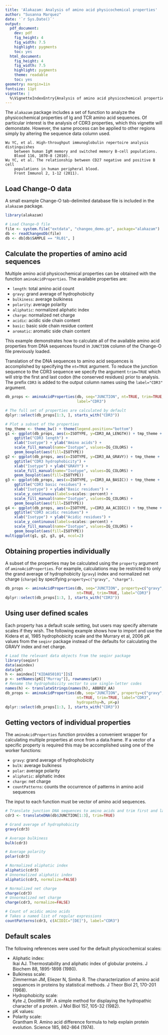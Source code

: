 ```yaml
---
title: 'Alakazam: Analysis of amino acid physicochemical properties'
author: "Susanna Marquez"
date: '`r Sys.Date()`'
output:
  pdf_document:
    dev: pdf
    fig_height: 4
    fig_width: 7.5
    highlight: pygments
    toc: yes
  html_document:
    fig_height: 4
    fig_width: 7.5
    highlight: pygments
    theme: readable
    toc: yes
geometry: margin=1in
fontsize: 11pt
vignette: |
  %\VignetteIndexEntry{Analysis of amino acid physicochemical properties} %\VignetteEngine{knitr::rmarkdown} %\usepackage[utf8]{inputenc}
---
```

The `alakazam` package includes a set of function to analyze the physicochemical 
properties of Ig and TCR amino acid sequences. Of particular interest is the analysis of 
CDR3 properties, which this vignette will demonstate. However, the same process
can be applied to other regions simply by altering the sequence data column used.

    Wu YC, et al. High-throughput immunoglobulin repertoire analysis distinguishes 
        between human IgM memory and switched memory B-cell populations. 
        Blood 116, 1070-8 (2010).
    Wu YC, et al. The relationship between CD27 negative and positive B cell 
        populations in human peripheral blood. 
        Front Immunol 2, 1-12 (2011).


Load Change-O data
--------------------------------------------------------------------------------
A small example Change-O tab-delimited database file is included in the 
`alakazam` package. 

```r
library(alakazam)

# Load Change-O file
file <- system.file("extdata", "changeo_demo.gz", package="alakazam")
db <- readChangeoDb(file)
db <- db[db$SAMPLE == "RL01", ]
```

Calculate the properties of amino acid sequences
--------------------------------------------------------------------------------
Multiple amino acid physicochemical properties can be obtained with the function 
`aminoAcidProperties`. The available properties are:

* `length`: total amino acid count
* `gravy`: grand average of hydrophobicity
* `bulkiness`: average bulkiness
* `polarity`: average polarity
* `aliphatic`: normalized aliphatic index
* `charge`: normalized net charge
* `acidic`: acidic side chain content
* `basic`: basic side chain residue content
* `aromatic`: aromatic side chain content

This example demonstrates how to calculate all of the available amino acid 
properties from DNA sequences found in `JUNCTION` column of the Change-O file 
previously loaded. 

Translation of the DNA sequences to amino acid sequences is accomplished by 
specifying the `nt=TRUE` argument. To reduce the junction sequence to the CDR3 
sequence we specify the argument `trim=TRUE` which will strip the first and last
codon (the conserved residues) prior to analysis. The prefix `CDR3` is added
to the output column names using the `label="CDR3"` argument.

```r
db_props <- aminoAcidProperties(db, seq="JUNCTION", nt=TRUE, trim=TRUE, 
                                label="CDR3")

# The full set of properties are calculated by default
dplyr::select(db_props[1:3, ], starts_with("CDR3"))

# Plot a subset of the properties
tmp_theme <- theme_bw() + theme(legend.position="bottom")
g1 <- ggplot(db_props, aes(x=ISOTYPE, y=CDR3_AA_LENGTH)) + tmp_theme +
    ggtitle("CDR3 length") + 
    xlab("Isotype") + ylab("Amino acids") +
    scale_fill_manual(name="Isotype", values=IG_COLORS) +
    geom_boxplot(aes(fill=ISOTYPE))
g2 <- ggplot(db_props, aes(x=ISOTYPE, y=CDR3_AA_GRAVY)) + tmp_theme + 
    ggtitle("CDR3 hydrophobicity") + 
    xlab("Isotype") + ylab("GRAVY") +
    scale_fill_manual(name="Isotype", values=IG_COLORS) +
    geom_boxplot(aes(fill=ISOTYPE))
g3 <- ggplot(db_props, aes(x=ISOTYPE, y=CDR3_AA_BASIC)) + tmp_theme +
    ggtitle("CDR3 basic residues") + 
    xlab("Isotype") + ylab("Basic residues") +
    scale_y_continuous(labels=scales::percent) +
    scale_fill_manual(name="Isotype", values=IG_COLORS) +
    geom_boxplot(aes(fill=ISOTYPE))
g4 <- ggplot(db_props, aes(x=ISOTYPE, y=CDR3_AA_ACIDIC)) + tmp_theme +
    ggtitle("CDR3 acidic residues") + 
    xlab("Isotype") + ylab("Acidic residues") +
    scale_y_continuous(labels=scales::percent) +
    scale_fill_manual(name="Isotype", values=IG_COLORS) +
    geom_boxplot(aes(fill=ISOTYPE))
multiggplot(g1, g2, g3, g4, ncol=2)
```

## Obtaining properties individually ##

A subset of the properties may be calculated using the `property` argument of
`aminoAcidProperties`.  For example, calculations may be restricted to only the 
grand average of hydrophobicity (`gravy`) index and normalized net charge 
(`charge`) by specifying `property=c("gravy", "charge")`. 

```r
db_props <- aminoAcidProperties(db, seq="JUNCTION", property=c("gravy", "charge"),
                                nt=TRUE, trim=TRUE, label="CDR3")
dplyr::select(db_props[1:3, ], starts_with("CDR3"))
```

## Using user defined scales ##

Each property has a default scale setting, but users may specify alternate scales 
if they wish. The following example shows how to import and use the
Kidera et al, 1985 hydrophobicity scale and the Murrary et al, 2006 pK values from 
the `seqinr` package instead of the defaults for calculating the GRAVY index and 
net charge.

```r
# Load the relevant data objects from the seqinr package
library(seqinr)
data(aaindex)
data(pK)
h <- aaindex[["KIDA850101"]]$I
p <- setNames(pK[["Murray"]], rownames(pK))
# Rename the hydrophobicity vector to use single-letter codes
names(h) <- translateStrings(names(h), ABBREV_AA)
db_props <- aminoAcidProperties(db, seq="JUNCTION", property=c("gravy", "charge"), 
                                nt=TRUE, trim=TRUE, label="CDR3", 
                                hydropathy=h, pK=p)
dplyr::select(db_props[1:3, ], starts_with("CDR3"))
```

## Getting vectors of individual properties ##

The `aminoAcidProperties` function provides a convenient wrapper for calculating
multiple properties at once from a data.frame. If a vector of a specific property is
required this may be accomplished using one of the worker functions:

* `gravy`: grand average of hydrophobicity
* `bulk`: average bulkiness
* `polar`: average polarity
* `aliphatic`: aliphatic index
* `charge`: net charge
* `countPatterns`: counts the occurrence of patterns in amino acid sequences

The input to each function must be vector of amino acid sequences.

```r
# Translate junction DNA sequences to amino acids and trim first and last codons
cdr3 <- translateDNA(db$JUNCTION[1:3], trim=TRUE)

# Grand average of hydrophobicity
gravy(cdr3)

# Average bulkiness
bulk(cdr3)

# Average polarity
polar(cdr3)

# Normalized aliphatic index
aliphatic(cdr3)
# Unnormalized aliphatic index
aliphatic(cdr3, normalize=FALSE)

# Normalized net charge
charge(cdr3)
# Unnormalized net charge
charge(cdr3, normalize=FALSE)

# Count of acidic amino acids
# Takes a named list of regular expressions
countPatterns(cdr3, c(ACIDIC="[DE]"), label="CDR3")
```

Default scales
--------------------------------------------------------------------------------

The following references were used for the default physicochemical scales:

* Aliphatic index:  
  Ikai AJ. Thermostability and aliphatic index of globular proteins. 
        J Biochem 88, 1895-1898 (1980).
* Bulkiness scale:  
  Zimmerman JM, Eliezer N, Simha R. The characterization of amino acid sequences 
    in proteins by statistical methods. 
    J Theor Biol 21, 170-201 (1968).
* Hydrophobicity scale:  
  Kyte J, Doolittle RF. A simple method for displaying the hydropathic character 
    of a protein.
    J Mol Biol 157, 105-32 (1982).
* pK values:  
  \url{http://emboss.sourceforge.net/apps/cvs/emboss/apps/iep.html}
* Polarity scale:  
  Grantham R. Amino acid difference formula to help explain protein evolution. 
    Science 185, 862-864 (1974).
